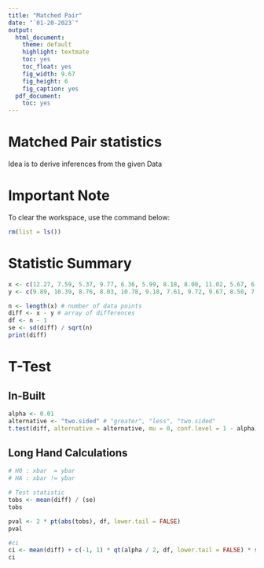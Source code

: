 ```yaml
---
title: "Matched Pair"
date: "`01-20-2023`"
output:
  html_document:
    theme: default
    highlight: textmate
    toc: yes
    toc_float: yes
    fig_width: 9.67
    fig_height: 6
    fig_caption: yes
  pdf_document:
    toc: yes
---
```


# Matched Pair statistics
Idea is to derive inferences from the given Data

# Important Note
To clear the workspace, use the command below:
```r
rm(list = ls())
```

# Statistic Summary
```r
x <- c(12.27, 7.59, 5.37, 9.77, 6.36, 5.99, 8.18, 8.00, 11.02, 5.67, 6.72, 11.75, 8.55, 7.62, 10.87) # data set 1
y <- c(9.89, 10.39, 8.76, 8.03, 10.78, 9.18, 7.61, 9.72, 9.67, 8.50, 7.20, 6.20, 12.59, 8.35, 8.69) # data set 2

n <- length(x) # number of data points
diff <- x - y # array of differences
df <- n - 1
se <- sd(diff) / sqrt(n)
print(diff)
```

# T-Test

## In-Built
```r
alpha <- 0.01
alternative <- "two.sided" # "greater", "less", "two.sided" 
t.test(diff, alternative = alternative, mu = 0, conf.level = 1 - alpha)
```

## Long Hand Calculations

```r
# H0 : xbar  = ybar
# HA : xbar != ybar

# Test statistic
tobs <- mean(diff) / (se)
tobs

pval <- 2 * pt(abs(tobs), df, lower.tail = FALSE)
pval

#ci
ci <- mean(diff) + c(-1, 1) * qt(alpha / 2, df, lower.tail = FALSE) * se
ci
```